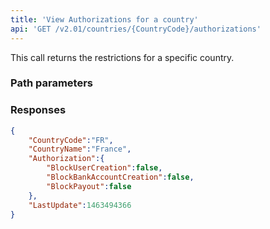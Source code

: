 ```yaml
---
title: 'View Authorizations for a country'  
api: 'GET /v2.01/countries/{CountryCode}/authorizations'  
---
```




This call returns the restrictions for a specific country.  

### Path parameters  

<CountryCode />  

### Responses  

<AccordionGroup><Accordion title="200">  

<CountryCodeResponse />  

<CountryNameResponse />  

<AuthorizationResponse />  

<LastUpdateResponse /></Accordion></AccordionGroup>  

<ResponseExample>  

```json 200  
{
    "CountryCode":"FR",
    "CountryName":"France",
    "Authorization":{
        "BlockUserCreation":false,
        "BlockBankAccountCreation":false,
        "BlockPayout":false
    },
    "LastUpdate":1463494366
}  
 ```  

</ResponseExample>  

<RequestExample>  
    <NodeViewCountryAuthorizations />
    <RubyViewCountryAuthorizations />
    <ViewCountryAuthorizationsPython />
</RequestExample>